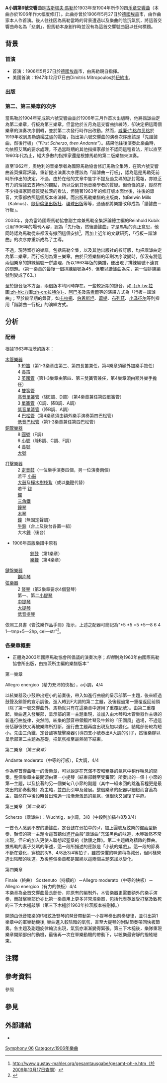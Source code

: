 {{expand|time=2007-09-26T20:16:00Z}}
{{NoteTA|G1=Music}}
'''A小調第6號交響曲'''是[[古斯塔夫·馬勒|古斯塔夫·馬勒]]於1903年至1904年所作的四[[乐章|乐章]][[交響曲|交響曲]]（本曲亦於1906年作大幅度修訂）。此曲亦曾於1906年5月27日於[[德國|德國]][[埃森|埃森]]市，由作曲家本人作首演。後人往往因為馬勒當時的背景遭遇以及樂曲的陰沉氣氛，將這首交響曲命名為「悲劇」，但馬勒本身創作時並沒有為這首交響號曲冠以任何標題。

== 背景 ==
{{expand section}}

=== 首演 ===
* 首演：1906年5月27日於[[德國|德國]][[埃森|埃森]]市，由馬勒親自指揮。
* 美國首演：1947年12月17日由Dimitris Mitropoulos於[[紐約市|紐約市]]。

=== 出版 ===
{{expand section}}

=== 第二、第三樂章的次序 ===
當馬勒於1904年完成第六號交響曲並於1906年三月作首次出版時，他將諧謔曲定為第二樂章，行板為第三樂章。但當他於五月為這交響曲排練時，卻決定把這兩個樂章的演奏次序倒轉，並於第二次發行時作出改動。然而，[[威廉·门格尔贝格|威廉·门格尔贝格]]於1919年收到馬勒遺孀[[阿尔玛·马勒|艾瑪]]的電報，指出第六號交響曲的演奏次序應該是「先諧謔曲，然後行板」（''"First Scherzo, then Andante"''）。結果他往後演奏此樂曲時，均依照艾瑪的要求處理。不過當時期的其他指揮家卻並不認同這種看法，所以直至1960年代為止，絕大多數的指揮家還是根據馬勒的第二版樂譜來演奏。

直至1962年，奧地利的音樂學者{{link-de|埃爾溫·拉茨|Erwin Ratz}}為國際馬勒協會修訂馬勒全集時，在第六號交響曲首頁撰寫評論，重新提出演奏次序應該為「諧謔曲－行板」，認為這是馬勒死前時所作出的決定。不過，由於在他的文章中隻字不提及過艾瑪的那封電報，亦缺乏有力的理據去支持他的觀點，所以受到其他音樂學者的質疑。但奇怪的是，縱然有不少指揮家同樣質疑拉茨的看法，但隨著1963年的修訂版本面世後，往後的錄音，大家都依照這個版本來演繹。而出版馬勒樂譜的出版商，如Belwin Mills（Kalmus）、[[歐伊倫堡出版社|歐伊倫堡出版社]]、[[環球出版|環球出版]]等等，通通都將樂譜改印成為「諧謔曲－行板」。

2003年，身為當時國際馬勒協會副主席兼馬勒全集評論總主編的Reinhold Kubik{{譯名請求}}引用1906年的場刊內容，認為「先行板，然後諧謔曲」才是馬勒的真正意思，他同時認為馬勒從來都沒有撤回這個安排<ref>http://www.gustav-mahler.org/gesamtausgabe/gesamt-ph-e.htm（於2009年10月17日查閱）{{Dead link|date=2019年4月 |bot=InternetArchiveBot |fix-attempted=yes }}</ref>，再加上近年的文獻研究，「行板－諧謔曲」的次序亦重新成為了主導。{{Efn|2011年2月19日，[[香港管弦樂團|香港管弦樂團]]在演出馬勒第六交響曲後的分享會中，藝術總監及總指揮[[艾度·迪華特|艾度·迪華特]]亦表示，在2006年港樂首次演出此曲前，他曾獲國際馬勒協會主席回覆指此曲的演奏次序應根據「行板－諧謔曲」的次序，而依他所認識的指揮家朋友，亦多已採納了這種演奏次序。}}

不過，現時留存的樂譜，包括馬勒全集，以及其他出版社的校訂版，均把諧謔曲定為第二樂章，而行板則為第三樂章。由於只將樂譜的印刷次序改變時，卻沒有將這兩個樂章的排練編號一併處理，所以1963年版的樂譜，便出現了排練編號不連貫的問題。（第一樂章的最後一個排練編號為45，但若以諧謔曲為先，第一個排練編號則變成了63。）

至於錄音版本方面，兩個版本均同時存在。一些較近期的錄音，如[[西蒙·拉特尔|-{zh-tw:拉圖;zh-hk:力圖;zh-cn:拉特尔}-]]、[[克劳迪奥·阿巴多|阿巴多]]及[[库尔特·马苏尔|馬素爾]]等的演繹方式為「行板－諧謔曲」；至於較早期的錄音，如[[赫伯特·冯·卡拉扬|卡拉揚]]、[[伦纳德·伯恩斯坦|伯恩斯坦]]、[[乔治·索尔蒂|蕭提]]、[[皮埃尔·布莱兹|布列茲]]、[[小泽征尔|小泽征尔]]等則採用「諧謔曲－行板」的演繹方式。

== 分析 ==
=== 配器 ===
根據1963年拉茨的版本：

{{col-begin}}
{{col-break}}
{{col-break}}
;[[木管樂器|木管樂器]]
:3 [[短笛|短笛]]（第1-3樂章由第三、第四長笛兼任，第4樂章須額外加樂手擔任）
:4 [[長笛|長笛]]
:2 [[英國管|英國管]]（第1-3樂章由第四、第三雙簧管兼任，第4樂章須由額外樂手擔任）
:4 [[雙簧管|雙簧管]]
:[[高音單簧管|高音單簧管]]（降E調、D調）（第4樂章兼任第四單簧管）
:3 [[單簧管|單簧管]]（C調、降B調、A調）
:[[低音單簧管|低音單簧管]]（降B調、A調）
:4 [[巴松管|巴松管]]（第4樂章須由額外樂手演奏第四巴松管）
:[[低音巴松管|低音巴松管]]（第1-3樂章兼任第四巴松管）
;[[銅管樂器|銅管樂器]]
:8 [[圓號|圓號]]（F調）
:6 [[小號|小號]]（降B調、C調、F調）
:4 [[長號|長號]]
:[[大號|大號]]
{{col-break}}
;[[打擊樂器|打擊樂器]]
:2 [[定音鼓|定音鼓]]（一位樂手演奏四個，另一位演奏兩個）
:若干 [[小鼓|小鼓]]
:[[大鼓|大鼓]]及[[束棒_(樂器)|樺木樹枝紥]]（或以[[樂鞭|樂鞭]]代替）
:若干 [[钹|钹]]
:[[鑼|鑼]]
:[[三角鐵|三角鐵]]
:[[鐘琴|鐘琴]]
:[[木琴|木琴]]
:[[鐘|鐘]]（無固定聲調）
:[[牛鈴|牛鈴]]（台上及後台各置一組）
:大木[[錘|錘]]（後台）
*1906年首版樂譜中原有
::[[鈴鼓|鈴鼓]]（第1樂章）
::[[樂鞭|樂鞭]]（第4樂章）
{{col-break}}
;[[鍵盤樂器|鍵盤樂器]]
:[[鋼片琴|鋼片琴]]
;[[弦樂器|弦樂器]]
:2 [[豎琴|豎琴]]（第2樂章要求4個豎琴）
:第一、第二[[小提琴|小提琴]]
:[[中提琴|中提琴]]
:[[大提琴|大提琴]]
:[[低音提琴|低音提琴]]
{{col-end}}

依照工具書《管弦樂作品手冊》指示，上述之配器可簡記為"*5 *5 =5 *5—8 6 4 1—tmp+5—2hp, cel—str"<ref>{{Cite book|title=''ORCHESTRAL MUSIC: A Handbook.''|url=https://archive.org/details/orchestralmusic00dani|last=Daniels|first=David|publisher=Scarecrow Press, Inc.|year=1996|isbn=0-8108-3228-3|location=Lanham|pages=[https://archive.org/details/orchestralmusic00dani/page/n253 241]|edition=3rd ed.}}</ref>。

=== 各樂章概要 ===
*正體為2003年國際馬勒協會所倡議的演奏次序；''斜體''則為1963年由國際馬勒協會所出版，由拉茨所主編的樂譜版本''

;第一樂章
Allegro energico（精力充沛的快板），a小調，4/4

以絃樂器及小鼓帶出短小的前奏後，帶入如進行曲般的呈示部第一主題，後來經過鼓聲及銅管的宣示調後，進入轉到F大調的第二主題，及後經過第一重覆返回前頭（除了第一號交響曲外，馬勒就只有在這樂章中運用了重覆記號）。由第二重覆起，樂曲進入發展部，呈示部的第一主題重現，並加入由木琴和木管樂器作主導的新進行曲旋律，突然間，絃樂的顫音帶領鋼片琴及牛鈴的「田園風」過場，不過這份恬靜很快又再被樂隊所打斷，進行曲主題再度出現及加以變化。結尾部份較為短小。先由三角鐵、定音鼓等敲擊樂器引導四支小號奏出A大調的引子，然後樂隊以呈示部第二主題為基礎，把氣氛推至最熱鬧下結束。

;第二樂章''（第三樂章）''
Andante moderato（中等的行板），E{{music|flat}}大調，4/4

作為整首響曲唯一的慢樂章，可以說是在充滿不安和粗暴的氣氛中稍作喘息的間奏。整個樂章由最開頭由第一小提琴（結束部轉至雙簧管）所奏出的一個十小節的第一主題，以及接著的另一個樂句八小節的副題（其中一組來回的跳進音程更是最突出的節奏動機）為主軸，並由此引申及發展。整個樂章的配器以細緻而含蓄為主，雖然在中後段時曾出現過一段漸漸激昂的氣氛，但很快又回復了平靜。

;第三樂章''（第二樂章）''
Scherzo（諧謔曲）：Wuchtig，a小調，3/8（中段則加插4/8及3/4）

一首令人感到不安的諧謔曲。定音鼓在弱拍中的sf，加上圓號及絃樂的鋸齒型斷奏，顫慄的第一主題令這首聽似[[進行曲|進行曲]]般"諧謔曲"充滿黑色的味道，木琴雖然不常出現，但它的加入更使人聯想起聖桑的《骷髏之舞》。第二主題轉為精緻的舞曲。據馬勒的妻子艾瑪的筆述，這一段所描述的應該是「小孩的嬉戲」。{{Efn|引述Marc Rochester於香港管弦樂團在2月18日至19日的音樂會場刊中的樂曲介紹。}}這一段的節奏不斷在變化，穿梳於3/8、4/8及3/4等拍子，雖然悚懼的味道稍為減弱，但同樣營造出陰暗的味道。及後整個樂章都是圍繞以這兩個主題來加以變化。

;第四樂章
Finale（終曲） Sostenuto（持續的）－Allegro moderato（中等的快板）－Allegro energico（有力的快板）4/4<br />
本樂章為全首交響曲最長部份，除原有的編制外，木管樂器更需要額外的樂手演奏，而敲擊樂部份亦比第一樂章用上更多非常規樂器，包括代表英雄受打擊及致死的三下大木槌敲擊（第三下木槌於1963年拉茨版本被刪掉。）

開頭由低音絃樂的ff撥絃及豎琴的琶音帶動第一小提琴奏出前奏旋律，並引出第1樂章中的軍樂動機後, 樂曲進入較陰暗的氣氛，直至大提琴的附點節奏帶回快板節奏。各主題及副題旋律輪流出現，氣氛亦漸漸變得緊張。第三下木槌後，樂隊重現樂章開頭部份的動機，最後再一次在軍樂動機的帶動下，以絃樂最安靜的撥絃結束。

== 注釋 ==
{{Notelist}}

== 參考資料 ==
;參照
{{Reflist}}

== 參見 ==
{{portal|古典音樂}}

== 外部連結 ==
* {{IMSLP|work=Symphony No.6 (Mahler, Gustav)|cname=馬勒第6號交響曲}}

{{马勒交响曲}}
{{Authority control}}

[[Category:馬勒交響曲|Symphony 06]]
[[Category:1906年樂曲|Category:1906年樂曲]]